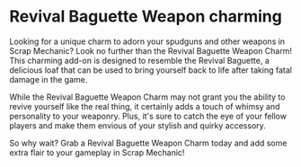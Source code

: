 # Revival Baguette Weapon charming

Looking for a unique charm to adorn your spudguns and other weapons in Scrap Mechanic? Look no further than the Revival Baguette Weapon Charm! This charming add-on is designed to resemble the Revival Baguette, a delicious loaf that can be used to bring yourself back to life after taking fatal damage in the game.

While the Revival Baguette Weapon Charm may not grant you the ability to revive yourself like the real thing, it certainly adds a touch of whimsy and personality to your weaponry. Plus, it's sure to catch the eye of your fellow players and make them envious of your stylish and quirky accessory.

So why wait? Grab a Revival Baguette Weapon Charm today and add some extra flair to your gameplay in Scrap Mechanic!
